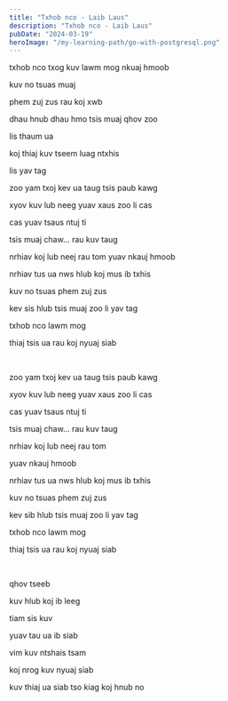 ```yaml
---
title: "Txhob nco - Laib Laus"
description: "Txhob nco - Laib Laus"
pubDate: "2024-03-19"
heroImage: "/my-learning-path/go-with-postgresql.png"
---
```


txhob nco txog kuv lawm mog nkuaj hmoob

kuv no tsuas muaj

phem zuj zus rau koj xwb

dhau hnub dhau hmo tsis muaj qhov zoo

lis thaum ua

koj thiaj kuv tseem luag ntxhis

lis yav tag

zoo yam txoj kev ua taug tsis paub kawg

xyov kuv lub neeg yuav xaus zoo li cas

cas yuav tsaus ntuj ti

tsis muaj chaw... rau kuv taug

nrhiav koj lub neej rau tom
yuav nkauj hmoob

nrhiav tus ua nws hlub koj mus ib txhis

kuv no tsuas phem zuj zus

kev sis hlub tsis muaj zoo li yav tag

txhob nco lawm mog

thiaj tsis ua rau koj nyuaj siab

<br />

zoo yam txoj kev ua taug tsis paub kawg

xyov kuv lub neeg yuav xaus zoo li cas

cas yuav tsaus ntuj ti

tsis muaj chaw... rau kuv taug

nrhiav koj lub neej rau tom

yuav nkauj hmoob

nrhiav tus ua nws hlub koj mus ib txhis

kuv no tsuas phem zuj zus

kev sib hlub tsis muaj zoo li yav tag

txhob nco lawm mog

thiaj tsis ua rau koj nyuaj siab

<br />

qhov tseeb

kuv hlub koj ib leeg

tiam sis kuv

yuav tau ua ib siab

vim kuv ntshais tsam

koj nrog kuv nyuaj siab

kuv thiaj ua siab tso kiag koj hnub no
